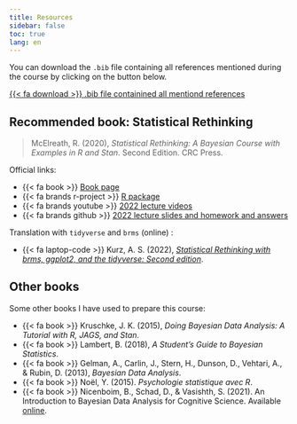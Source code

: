 ```yaml
---
title: Resources
sidebar: false
toc: true
lang: en
---
```


You can download the `.bib` file containing all references mentioned during the course by clicking on the button below.

<p><a href="./files/bib/references.bib" class="btn btn-success" role="button">{{< fa download >}} .bib file containined all mentiond references </a></p>

## Recommended book: Statistical Rethinking

> McElreath, R. (2020), *Statistical Rethinking: A Bayesian Course with Examples in R and Stan*. Second Edition. CRC Press.

Official links:

- {{< fa book >}} [Book page](https://xcelab.net/rm/statistical-rethinking/)
- {{< fa brands r-project >}} [R package](https://github.com/rmcelreath/rethinking)
- {{< fa brands youtube >}} [2022 lecture videos](https://www.youtube.com/playlist?list=PLDcUM9US4XdMROZ57-OIRtIK0aOynbgZN)
- {{< fa brands github >}} [2022 lecture slides and homework and answers](https://github.com/rmcelreath/stat_rethinking_2022)

Translation with `tidyverse` and `brms` (online) :

- {{< fa laptop-code >}} Kurz, A. S. (2022), [*Statistical Rethinking with brms, ggplot2, and the tidyverse: Second edition*](https://bookdown.org/content/4857/).

## Other books

Some other books I have used to prepare this course:

- {{< fa book >}} Kruschke, J. K. (2015), *Doing Bayesian Data Analysis: A Tutorial with R, JAGS, and Stan*.
- {{< fa book >}} Lambert, B. (2018), *A Student's Guide to Bayesian Statistics*.
- {{< fa book >}} Gelman, A., Carlin, J., Stern, H., Dunson, D., Vehtari, A., & Rubin, D. (2013), *Bayesian Data Analysis*.
- {{< fa book >}} Noël, Y. (2015). *Psychologie statistique avec R*.
- {{< fa book >}} Nicenboim, B., Schad, D., & Vasishth, S. (2021). An Introduction to Bayesian Data Analysis for Cognitive Science. Available [online](https://vasishth.github.io/bayescogsci/book/).
